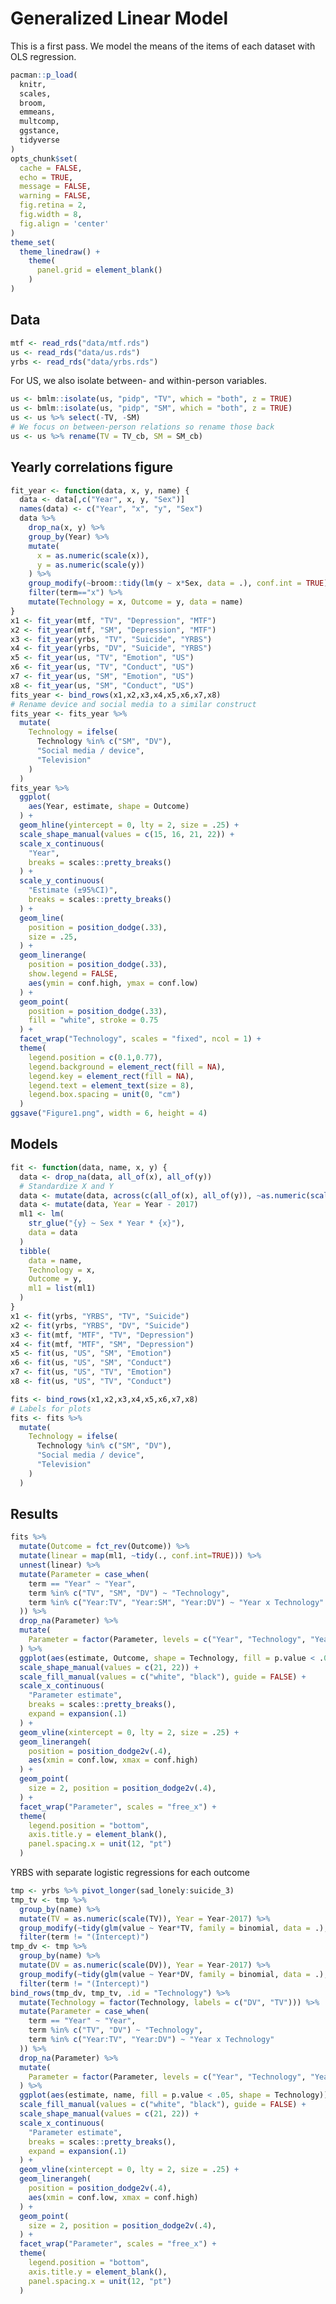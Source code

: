# Generalized Linear Model

This is a first pass. We model the means of the items of each dataset with OLS regression.

```r
pacman::p_load(
  knitr, 
  scales,
  broom, 
  emmeans,
  multcomp,
  ggstance,
  tidyverse
)
opts_chunk$set(
  cache = FALSE,
  echo = TRUE,
  message = FALSE,
  warning = FALSE,
  fig.retina = 2, 
  fig.width = 8,
  fig.align = 'center'
)
theme_set(
  theme_linedraw() +
    theme(
      panel.grid = element_blank()
    )
)
```

## Data 

```r
mtf <- read_rds("data/mtf.rds")
us <- read_rds("data/us.rds")
yrbs <- read_rds("data/yrbs.rds")
```

For US, we also isolate between- and within-person variables.

```r
us <- bmlm::isolate(us, "pidp", "TV", which = "both", z = TRUE)
us <- bmlm::isolate(us, "pidp", "SM", which = "both", z = TRUE)
us <- us %>% select(-TV, -SM)
# We focus on between-person relations so rename those back
us <- us %>% rename(TV = TV_cb, SM = SM_cb)
```

## Yearly correlations figure

```r
fit_year <- function(data, x, y, name) {
  data <- data[,c("Year", x, y, "Sex")]
  names(data) <- c("Year", "x", "y", "Sex")
  data %>% 
    drop_na(x, y) %>% 
    group_by(Year) %>% 
    mutate(
      x = as.numeric(scale(x)), 
      y = as.numeric(scale(y))
    ) %>% 
    group_modify(~broom::tidy(lm(y ~ x*Sex, data = .), conf.int = TRUE)) %>% 
    filter(term=="x") %>% 
    mutate(Technology = x, Outcome = y, data = name)
}
x1 <- fit_year(mtf, "TV", "Depression", "MTF")
x2 <- fit_year(mtf, "SM", "Depression", "MTF")
x3 <- fit_year(yrbs, "TV", "Suicide", "YRBS")
x4 <- fit_year(yrbs, "DV", "Suicide", "YRBS")
x5 <- fit_year(us, "TV", "Emotion", "US")
x6 <- fit_year(us, "TV", "Conduct", "US")
x7 <- fit_year(us, "SM", "Emotion", "US")
x8 <- fit_year(us, "SM", "Conduct", "US")
fits_year <- bind_rows(x1,x2,x3,x4,x5,x6,x7,x8)
# Rename device and social media to a similar construct
fits_year <- fits_year %>% 
  mutate(
    Technology = ifelse(
      Technology %in% c("SM", "DV"), 
      "Social media / device", 
      "Television"
    )
  )
fits_year %>%   
  ggplot(
    aes(Year, estimate, shape = Outcome)
  ) +
  geom_hline(yintercept = 0, lty = 2, size = .25) +
  scale_shape_manual(values = c(15, 16, 21, 22)) +
  scale_x_continuous(
    "Year",
    breaks = scales::pretty_breaks()
  ) +
  scale_y_continuous(
    "Estimate (±95%CI)",
    breaks = scales::pretty_breaks()
  ) +
  geom_line(
    position = position_dodge(.33),
    size = .25, 
  ) +
  geom_linerange(
    position = position_dodge(.33),
    show.legend = FALSE,
    aes(ymin = conf.high, ymax = conf.low)
  ) +
  geom_point(
    position = position_dodge(.33),
    fill = "white", stroke = 0.75
  ) +
  facet_wrap("Technology", scales = "fixed", ncol = 1) +
  theme(
    legend.position = c(0.1,0.77), 
    legend.background = element_rect(fill = NA), 
    legend.key = element_rect(fill = NA),
    legend.text = element_text(size = 8), 
    legend.box.spacing = unit(0, "cm")
  )
ggsave("Figure1.png", width = 6, height = 4)
```


## Models

```r
fit <- function(data, name, x, y) {
  data <- drop_na(data, all_of(x), all_of(y))
  # Standardize X and Y
  data <- mutate(data, across(c(all_of(x), all_of(y)), ~as.numeric(scale(.))))
  data <- mutate(data, Year = Year - 2017)
  ml1 <- lm(
    str_glue("{y} ~ Sex * Year * {x}"),
    data = data
  )
  tibble(
    data = name,
    Technology = x,
    Outcome = y,
    ml1 = list(ml1)
  )
}
x1 <- fit(yrbs, "YRBS", "TV", "Suicide")
x2 <- fit(yrbs, "YRBS", "DV", "Suicide")
x3 <- fit(mtf, "MTF", "TV", "Depression")
x4 <- fit(mtf, "MTF", "SM", "Depression")
x5 <- fit(us, "US", "SM", "Emotion")
x6 <- fit(us, "US", "SM", "Conduct")
x7 <- fit(us, "US", "TV", "Emotion")
x8 <- fit(us, "US", "TV", "Conduct")
```

```r
fits <- bind_rows(x1,x2,x3,x4,x5,x6,x7,x8)
# Labels for plots
fits <- fits %>% 
  mutate(
    Technology = ifelse(
      Technology %in% c("SM", "DV"), 
      "Social media / device", 
      "Television"
    )
  )
```

## Results

```r
fits %>%
  mutate(Outcome = fct_rev(Outcome)) %>% 
  mutate(linear = map(ml1, ~tidy(., conf.int=TRUE))) %>% 
  unnest(linear) %>% 
  mutate(Parameter = case_when(
    term == "Year" ~ "Year",
    term %in% c("TV", "SM", "DV") ~ "Technology",
    term %in% c("Year:TV", "Year:SM", "Year:DV") ~ "Year x Technology"
  )) %>% 
  drop_na(Parameter) %>% 
  mutate(
    Parameter = factor(Parameter, levels = c("Year", "Technology", "Year x Technology"))
  ) %>% 
  ggplot(aes(estimate, Outcome, shape = Technology, fill = p.value < .05)) +
  scale_shape_manual(values = c(21, 22)) +
  scale_fill_manual(values = c("white", "black"), guide = FALSE) +
  scale_x_continuous(
    "Parameter estimate",
    breaks = scales::pretty_breaks(), 
    expand = expansion(.1)
  ) +
  geom_vline(xintercept = 0, lty = 2, size = .25) +
  geom_linerangeh(
    position = position_dodge2v(.4),
    aes(xmin = conf.low, xmax = conf.high)
  ) +
  geom_point(
    size = 2, position = position_dodge2v(.4),
  ) +
  facet_wrap("Parameter", scales = "free_x") +
  theme(
    legend.position = "bottom",
    axis.title.y = element_blank(), 
    panel.spacing.x = unit(12, "pt")
  )
```

YRBS with separate logistic regressions for each outcome

```r
tmp <- yrbs %>% pivot_longer(sad_lonely:suicide_3)
tmp_tv <- tmp %>% 
  group_by(name) %>% 
  mutate(TV = as.numeric(scale(TV)), Year = Year-2017) %>% 
  group_modify(~tidy(glm(value ~ Year*TV, family = binomial, data = .), conf.int = TRUE)) %>% 
  filter(term != "(Intercept)")
tmp_dv <- tmp %>% 
  group_by(name) %>% 
  mutate(DV = as.numeric(scale(DV)), Year = Year-2017) %>% 
  group_modify(~tidy(glm(value ~ Year*DV, family = binomial, data = .), conf.int = TRUE)) %>% 
  filter(term != "(Intercept)")
bind_rows(tmp_dv, tmp_tv, .id = "Technology") %>% 
  mutate(Technology = factor(Technology, labels = c("DV", "TV"))) %>% 
  mutate(Parameter = case_when(
    term == "Year" ~ "Year",
    term %in% c("TV", "DV") ~ "Technology",
    term %in% c("Year:TV", "Year:DV") ~ "Year x Technology"
  )) %>%
  drop_na(Parameter) %>%
  mutate(
    Parameter = factor(Parameter, levels = c("Year", "Technology", "Year x Technology"))
  ) %>% 
  ggplot(aes(estimate, name, fill = p.value < .05, shape = Technology)) +
  scale_fill_manual(values = c("white", "black"), guide = FALSE) +
  scale_shape_manual(values = c(21, 22)) +
  scale_x_continuous(
    "Parameter estimate",
    breaks = scales::pretty_breaks(), 
    expand = expansion(.1)
  ) +
  geom_vline(xintercept = 0, lty = 2, size = .25) +
  geom_linerangeh(
    position = position_dodge2v(.4),
    aes(xmin = conf.low, xmax = conf.high)
  ) +
  geom_point(
    size = 2, position = position_dodge2v(.4),
  ) +
  facet_wrap("Parameter", scales = "free_x") +
  theme(
    legend.position = "bottom",
    axis.title.y = element_blank(), 
    panel.spacing.x = unit(12, "pt")
  )
```

